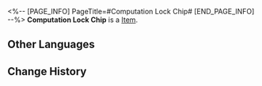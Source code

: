 <%-- [PAGE_INFO]
PageTitle=#Computation Lock Chip#
[END_PAGE_INFO] --%>
{{Item Infobox
|title       = Computation Lock Chip
|id          = 250228
|image       = Item Computation Lock Chip.png
|type        = 
|invCategory = 
|rarity      = 4
|effect      = Greatly increases ATK, but disables Ultimate.
|description = A game item in Aetherium Wars. Aether Spirits will gain a special enhanced ability after equipping it.
}}
'''Computation Lock Chip''' is a [[Item]].

==Other Languages==
{{Other Languages
|en   = Computation Lock Chip
|zhs  = 算力锁定芯片
|zht  = 算力鎖定晶片
|ja   = チップ「計算力ロック」
|ko   = 계산력 잠금 칩
|es   = Chip de bloqueo informático
|fr   = Puce de verrouillage des calculs
|ru   = Чип блокировки вычислений
|th   = ชิปล็อกการคำนวณ
|vi   = Chip Khóa Tính Toán
|de   = Chip: Berechnungssperre
|id   = Computation Lock Chip
|pt   = Chip de Bloqueio de Computação
}}

==Change History==
{{Change History|2.0}}